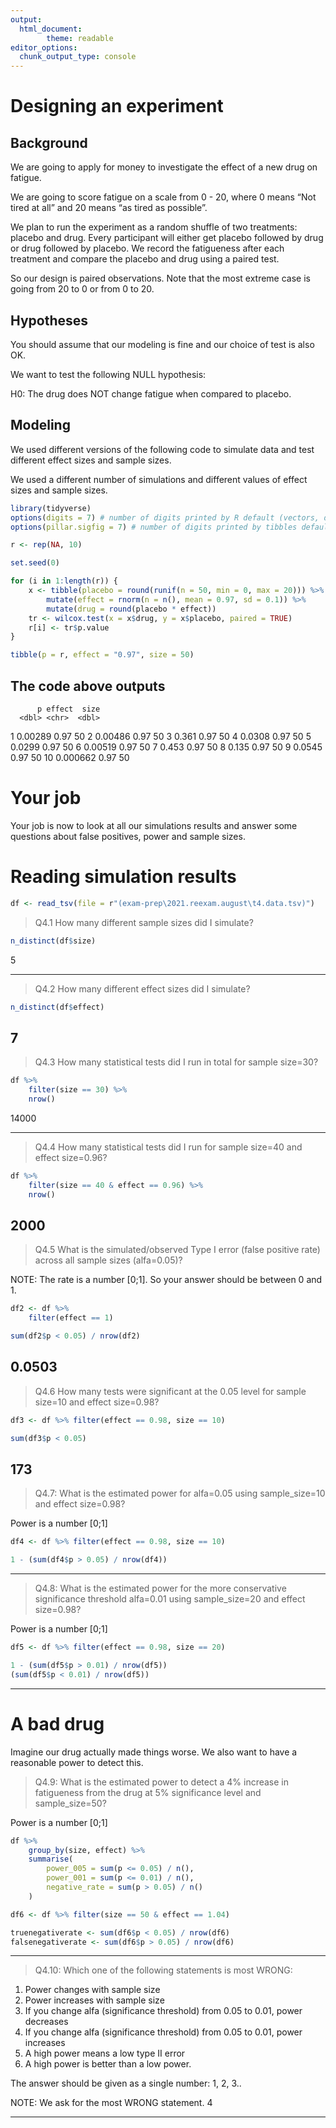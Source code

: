 ```yaml
---
output:
  html_document:
        theme: readable
editor_options: 
  chunk_output_type: console
---
```


# Designing an experiment

## Background

We are going to apply for money to investigate the effect of a new drug on fatigue.

We are going to score fatigue on a scale from 0 - 20, where 0 means "Not tired at all" and 20 means "as tired as possible".

We plan to run the experiment as a random shuffle of two treatments: placebo and drug. Every participant will either get placebo followed by drug or drug followed by placebo. We record the fatigueness after each treatment and compare the placebo and drug using a paired test.

So our design is paired observations. Note that the most extreme case is going from 20 to 0 or from 0 to 20. 

## Hypotheses

You should assume that our modeling is fine and our choice of test is also OK. 

We want to test the following NULL hypothesis:

H0: The drug does NOT change fatigue when compared to placebo.

## Modeling

We used different versions of the following code to simulate data and test different effect sizes and sample sizes.

We used a different number of simulations and different values of effect sizes and sample sizes.

```r

library(tidyverse)
options(digits = 7) # number of digits printed by R default (vectors, data.frames, lists)
options(pillar.sigfig = 7) # number of digits printed by tibbles default.

r <- rep(NA, 10)

set.seed(0)

for (i in 1:length(r)) {
    x <- tibble(placebo = round(runif(n = 50, min = 0, max = 20))) %>%
        mutate(effect = rnorm(n = n(), mean = 0.97, sd = 0.1)) %>%
        mutate(drug = round(placebo * effect))
    tr <- wilcox.test(x = x$drug, y = x$placebo, paired = TRUE)
    r[i] <- tr$p.value
}

tibble(p = r, effect = "0.97", size = 50)
```

## The code above outputs

          p effect  size
      <dbl> <chr>  <dbl>
 1 0.00289  0.97      50
 2 0.00486  0.97      50
 3 0.361    0.97      50
 4 0.0308   0.97      50
 5 0.0299   0.97      50
 6 0.00519  0.97      50
 7 0.453    0.97      50
 8 0.135    0.97      50
 9 0.0545   0.97      50
10 0.000662 0.97      50

# Your job

Your job is now to look at all our simulations results and answer some questions about false positives, power and sample sizes.

# Reading simulation results

```r

df <- read_tsv(file = r"(exam-prep\2021.reexam.august\t4.data.tsv)")

```

>Q4.1 How many different sample sizes did I simulate?

```r
n_distinct(df$size)
```
5

---

>Q4.2 How many different effect sizes did I simulate?
```r
n_distinct(df$effect)
```
7
---

>Q4.3 How many statistical tests did I run in total for sample size=30?

```r
df %>%
    filter(size == 30) %>%
    nrow()
```
14000

---

>Q4.4 How many statistical tests did I run for sample size=40 and effect size=0.96?
```r
df %>%
    filter(size == 40 & effect == 0.96) %>%
    nrow()
```
2000
---

>Q4.5 What is the simulated/observed Type I error (false positive rate) across all sample sizes (alfa=0.05)?

NOTE: The rate is a number [0;1]. So your answer should be between 0 and 1.

```r

df2 <- df %>%
    filter(effect == 1)

sum(df2$p < 0.05) / nrow(df2)
```
0.0503
---

>Q4.6 How many tests were significant at the 0.05 level for sample size=10 and effect size=0.98?

```r

df3 <- df %>% filter(effect == 0.98, size == 10)

sum(df3$p < 0.05)
```
173
---

>Q4.7: What is the estimated power for alfa=0.05 using sample_size=10 and effect size=0.98?

Power is a number [0;1] 

```r

df4 <- df %>% filter(effect == 0.98, size == 10)

1 - (sum(df4$p > 0.05) / nrow(df4))
```

---

>Q4.8: What is the estimated power for the more conservative significance threshold alfa=0.01 using sample_size=20 and effect size=0.98?

Power is a number [0;1] 

```r
df5 <- df %>% filter(effect == 0.98, size == 20)

1 - (sum(df5$p > 0.01) / nrow(df5))
(sum(df5$p < 0.01) / nrow(df5))
```

---

# A bad drug

Imagine our drug actually made things worse. We also want to have a reasonable power to detect this.

>Q4.9: What is the estimated power to detect a 4% increase in fatigueness from the drug at 5% significance level and sample_size=50?

Power is a number [0;1] 

```r
df %>%
    group_by(size, effect) %>%
    summarise(
        power_005 = sum(p <= 0.05) / n(),
        power_001 = sum(p <= 0.01) / n(),
        negative_rate = sum(p > 0.05) / n()
    )

df6 <- df %>% filter(size == 50 & effect == 1.04)

truenegativerate <- sum(df6$p < 0.05) / nrow(df6)
falsenegativerate <- sum(df6$p > 0.05) / nrow(df6)
```



---

>Q4.10: Which one of the following statements is most WRONG:

1. Power changes with sample size
2. Power increases with sample size
3. If you change alfa (significance threshold) from 0.05 to 0.01,  power decreases
4. If you change alfa (significance threshold) from 0.05 to 0.01,  power increases
5. A high power means a low type II error
6. A high power is better than a low power.

The answer should be given as a single number: 1, 2, 3..

NOTE: We ask for the most WRONG statement.
4

---


